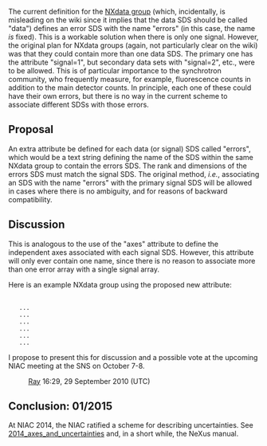 The current definition for the [http://www.nexusformat.org/NXdata NXdata group] (which, incidentally, is misleading on the wiki since it implies that the data SDS should be called "data") defines an error SDS with the name "errors" (in this case, the name <em>is</em> fixed). This is a workable solution when there is only one signal. However, the original plan for NXdata groups (again, not particularly clear on the wiki) was that they could contain more than one data SDS. The primary one has the attribute "signal=1", but secondary data sets with "signal=2", etc., were to be allowed. This is of particular importance to the synchrotron community, who frequently measure, for example, fluorescence counts in addition to the main detector counts. In principle, each one of these could have their own errors, but there is no way in the current scheme to associate different SDSs with those errors.

==Proposal==
An extra attribute be defined for each data (or signal) SDS called "errors", which would be a text string defining the name of the SDS within the same NXdata group to contain the errors SDS. The rank and dimensions of the errors SDS must match the signal SDS. The original method, <em>i.e.</em>, associating an SDS with the name "errors" with the primary signal SDS will be allowed in cases where there is no ambiguity, and for reasons of backward compatibility.

==Discussion==
This is analogous to the use of the "axes" attribute to define the independent axes associated with each signal SDS. However, this attribute will only ever contain one name, since there is no reason to associate more than one error array with a single signal array.

Here is an example NXdata group using the proposed new attribute:

 <NXdata name="data">
    <primary_data signal="1" axes="x1:y1" errors="e1">...</primary_data>
    <x>...</x>
    <y>...</y>
    <e1>...</e1>
    <secondary_data signal="2" axes="x:y" errors="e2">...</secondary_data>
    <e2>...</e2>
 </NXdata>

I propose to present this for discussion and a possible vote at the upcoming NIAC meeting at the SNS on October 7-8.
:[[User:Ray Osborn|Ray]] 16:29, 29 September 2010 (UTC)


== Conclusion: 01/2015 ==

At NIAC 2014, the NIAC ratified a scheme for describing uncertainties. See [[2014_axes_and_uncertainties]] and, in a short while, the NeXus manual.
